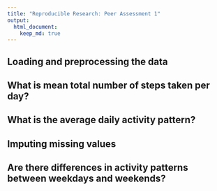```yaml
---
title: "Reproducible Research: Peer Assessment 1"
output: 
  html_document:
    keep_md: true
--- 
```

 

## Loading and preprocessing the data

 

## What is mean total number of steps taken per day?



## What is the average daily activity pattern?



## Imputing missing values



## Are there differences in activity patterns between weekdays and weekends?

